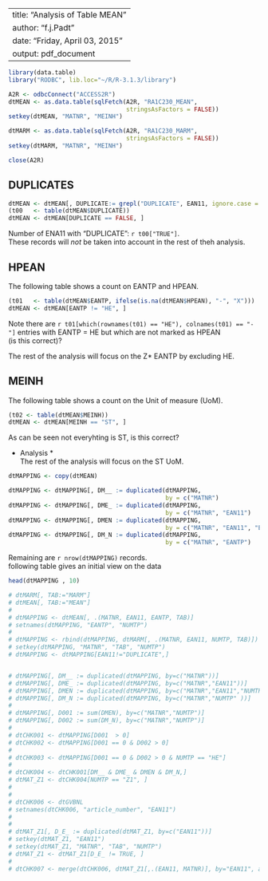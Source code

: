 
---
title: "Analysis of Table MEAN"
author: "f.j.Padt"
date: "Friday, April 03, 2015"
output: pdf_document
---

```r
library(data.table)
library("RODBC", lib.loc="~/R/R-3.1.3/library")

A2R <- odbcConnect("ACCESS2R")
dtMEAN <- as.data.table(sqlFetch(A2R, "RA1C230_MEAN", 
                                 stringsAsFactors = FALSE))
setkey(dtMEAN, "MATNR", "MEINH")

dtMARM <- as.data.table(sqlFetch(A2R, "RA1C230_MARM", 
                                 stringsAsFactors = FALSE))
setkey(dtMARM, "MATNR", "MEINH")

close(A2R)
```

## DUPLICATES ##

```r
dtMEAN <- dtMEAN[, DUPLICATE:= grepl("DUPLICATE", EAN11, ignore.case = TRUE)]
(t00   <- table(dtMEAN$DUPLICATE))
dtMEAN <- dtMEAN[DUPLICATE == FALSE, ]
```

Number of ENA11 with "DUPLICATE": `r t00["TRUE"]`.  
These records will *not* be taken into account in the rest of theh analysis. 

## HPEAN ##

The following table shows a count on EANTP and HPEAN.

```r

(t01   <- table(dtMEAN$EANTP, ifelse(is.na(dtMEAN$HPEAN), "-", "X")))
dtMEAN <- dtMEAN[EANTP != "HE", ]
```
Note there are `r t01[which(rownames(t01) == "HE"), colnames(t01) == "-"]` 
entries with EANTP = HE but which are not marked as HPEAN  
(is this correct)?

The rest of the analysis will focus on the Z* EANTP by excluding HE.


## MEINH ##

The following table shows a count on the Unit of measure (UoM). 

```r
(t02 <- table(dtMEAN$MEINH))
dtMEAN <- dtMEAN[MEINH == "ST", ]
```

As can be seen not everyhting is ST, is this correct?  

* Analysis *  
The rest of the analysis will focus on the ST UoM.

```r
dtMAPPING <- copy(dtMEAN)

dtMAPPING <- dtMAPPING[, DM__ := duplicated(dtMAPPING, 
                                            by = c("MATNR")                  )]
dtMAPPING <- dtMAPPING[, DME_ := duplicated(dtMAPPING, 
                                            by = c("MATNR", "EAN11")         )]
dtMAPPING <- dtMAPPING[, DMEN := duplicated(dtMAPPING, 
                                            by = c("MATNR", "EAN11", "EANTP"))]
dtMAPPING <- dtMAPPING[, DM_N := duplicated(dtMAPPING, 
                                            by = c("MATNR", "EANTP")         )]

```

Remaining are `r nrow(dtMAPPING)` records.  
following table gives an initial view on the data

```r
head(dtMAPPING , 10)
```


```r

# dtMARM[, TAB:="MARM"]
# dtMEAN[, TAB:="MEAN"]
# 
# dtMAPPING <- dtMEAN[, .(MATNR, EAN11, EANTP, TAB)]
# setnames(dtMAPPING, "EANTP", "NUMTP")
# 
# dtMAPPING <- rbind(dtMAPPING, dtMARM[, .(MATNR, EAN11, NUMTP, TAB)])
# setkey(dtMAPPING, "MATNR", "TAB", "NUMTP")
# dtMAPPING <- dtMAPPING[EAN11!="DUPLICATE",]


# dtMAPPING[, DM__ := duplicated(dtMAPPING, by=c("MATNR"))]
# dtMAPPING[, DME_ := duplicated(dtMAPPING, by=c("MATNR","EAN11"))]
# dtMAPPING[, DMEN := duplicated(dtMAPPING, by=c("MATNR","EAN11","NUMTP" ))]
# dtMAPPING[, DM_N := duplicated(dtMAPPING, by=c("MATNR","NUMTP" ))]
# 
# dtMAPPING[, D001 := sum(DMEN), by=c("MATNR","NUMTP")]
# dtMAPPING[, D002 := sum(DM_N), by=c("MATNR","NUMTP")]
# 
# dtCHK001 <- dtMAPPING[D001  > 0]
# dtCHK002 <- dtMAPPING[D001 == 0 & D002 > 0]
# 
# dtCHK003 <- dtMAPPING[D001 == 0 & D002 > 0 & NUMTP == "HE"]
# 
# dtCHK004 <- dtCHK001[DM__ & DME_ & DMEN & DM_N,]
# dtMAT_Z1 <- dtCHK004[NUMTP == "Z1", ]
# 
# 
# dtCHK006 <- dtGVBNL
# setnames(dtCHK006, "article_number", "EAN11")
# 
# 
# dtMAT_Z1[, D_E_ := duplicated(dtMAT_Z1, by=c("EAN11"))]
# setkey(dtMAT_Z1, "EAN11")
# setkey(dtMAT_Z1, "MATNR", "TAB", "NUMTP")
# dtMAT_Z1 <- dtMAT_Z1[D_E_ != TRUE, ]
# 
# dtCHK007 <- merge(dtCHK006, dtMAT_Z1[,.(EAN11, MATNR)], by="EAN11", all.x=TRUE)
```

